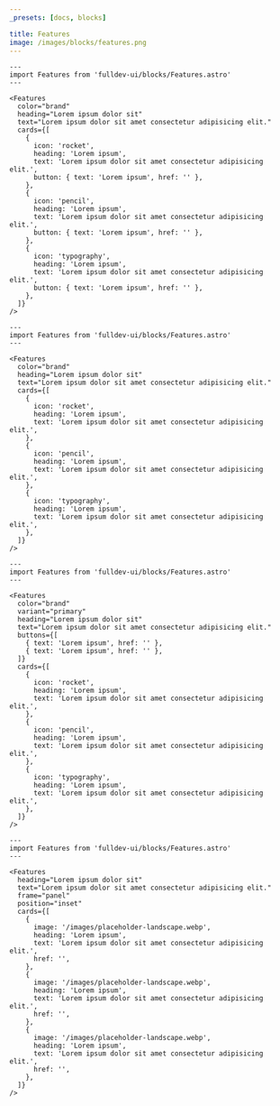 ```yaml
---
_presets: [docs, blocks]

title: Features
image: /images/blocks/features.png
---
```


```astro live
---
import Features from 'fulldev-ui/blocks/Features.astro'
---

<Features
  color="brand"
  heading="Lorem ipsum dolor sit"
  text="Lorem ipsum dolor sit amet consectetur adipisicing elit."
  cards={[
    {
      icon: 'rocket',
      heading: 'Lorem ipsum',
      text: 'Lorem ipsum dolor sit amet consectetur adipisicing elit.',
      button: { text: 'Lorem ipsum', href: '' },
    },
    {
      icon: 'pencil',
      heading: 'Lorem ipsum',
      text: 'Lorem ipsum dolor sit amet consectetur adipisicing elit.',
      button: { text: 'Lorem ipsum', href: '' },
    },
    {
      icon: 'typography',
      heading: 'Lorem ipsum',
      text: 'Lorem ipsum dolor sit amet consectetur adipisicing elit.',
      button: { text: 'Lorem ipsum', href: '' },
    },
  ]}
/>
```

```astro live
---
import Features from 'fulldev-ui/blocks/Features.astro'
---

<Features
  color="brand"
  heading="Lorem ipsum dolor sit"
  text="Lorem ipsum dolor sit amet consectetur adipisicing elit."
  cards={[
    {
      icon: 'rocket',
      heading: 'Lorem ipsum',
      text: 'Lorem ipsum dolor sit amet consectetur adipisicing elit.',
    },
    {
      icon: 'pencil',
      heading: 'Lorem ipsum',
      text: 'Lorem ipsum dolor sit amet consectetur adipisicing elit.',
    },
    {
      icon: 'typography',
      heading: 'Lorem ipsum',
      text: 'Lorem ipsum dolor sit amet consectetur adipisicing elit.',
    },
  ]}
/>
```

```astro live
---
import Features from 'fulldev-ui/blocks/Features.astro'
---

<Features
  color="brand"
  variant="primary"
  heading="Lorem ipsum dolor sit"
  text="Lorem ipsum dolor sit amet consectetur adipisicing elit."
  buttons={[
    { text: 'Lorem ipsum', href: '' },
    { text: 'Lorem ipsum', href: '' },
  ]}
  cards={[
    {
      icon: 'rocket',
      heading: 'Lorem ipsum',
      text: 'Lorem ipsum dolor sit amet consectetur adipisicing elit.',
    },
    {
      icon: 'pencil',
      heading: 'Lorem ipsum',
      text: 'Lorem ipsum dolor sit amet consectetur adipisicing elit.',
    },
    {
      icon: 'typography',
      heading: 'Lorem ipsum',
      text: 'Lorem ipsum dolor sit amet consectetur adipisicing elit.',
    },
  ]}
/>
```

```astro live
---
import Features from 'fulldev-ui/blocks/Features.astro'
---

<Features
  heading="Lorem ipsum dolor sit"
  text="Lorem ipsum dolor sit amet consectetur adipisicing elit."
  frame="panel"
  position="inset"
  cards={[
    {
      image: '/images/placeholder-landscape.webp',
      heading: 'Lorem ipsum',
      text: 'Lorem ipsum dolor sit amet consectetur adipisicing elit.',
      href: '',
    },
    {
      image: '/images/placeholder-landscape.webp',
      heading: 'Lorem ipsum',
      text: 'Lorem ipsum dolor sit amet consectetur adipisicing elit.',
      href: '',
    },
    {
      image: '/images/placeholder-landscape.webp',
      heading: 'Lorem ipsum',
      text: 'Lorem ipsum dolor sit amet consectetur adipisicing elit.',
      href: '',
    },
  ]}
/>
```
